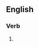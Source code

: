 {{also|pre-records}}

==English==

===Verb===
{{head|en|verb form}}

# {{en-third-person singular of|prerecord}}